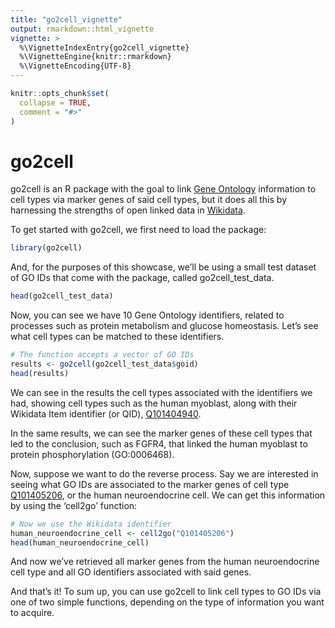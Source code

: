 ```yaml
---
title: "go2cell_vignette"
output: rmarkdown::html_vignette
vignette: >
  %\VignetteIndexEntry{go2cell_vignette}
  %\VignetteEngine{knitr::rmarkdown}
  %\VignetteEncoding{UTF-8}
---
```


```r
knitr::opts_chunk$set(
  collapse = TRUE,
  comment = "#>"
)
```

# go2cell

go2cell is an R package with the goal to link [Gene Ontology](http://geneontology.org/) information to cell types via marker genes of said cell types, but it does all this by harnessing the strengths of open linked data in [Wikidata](https://www.wikidata.org/wiki/Wikidata:Main_Page).

To get started with go2cell, we first need to load the package:

```r
library(go2cell)
```

And, for the purposes of this showcase, we'll be using a small test dataset of GO IDs that come with the package,
called go2cell_test_data.

```r
head(go2cell_test_data)
```

Now, you can see we have 10 Gene Ontology identifiers, related to processes such as protein metabolism and glucose homeostasis. Let's see what cell types can be matched to these identifiers.

```r
# The function accepts a vector of GO IDs
results <- go2cell(go2cell_test_data$goid)
head(results)
```

We can see in the results the cell types associated with the identifiers we had, showing cell types such as the human myoblast, along with their Wikidata Item identifier (or QID), [Q101404940](https://www.wikidata.org/wiki/Q101404940).

In the same results, we can see the marker genes of these cell types that led to the conclusion, such as FGFR4, that linked the human myoblast to protein phosphorylation (GO:0006468).

Now, suppose we want to do the reverse process. Say we are interested in seeing what GO IDs are associated to the marker genes of cell type [Q101405206](https://www.wikidata.org/wiki/Q101405206), or the human neuroendocrine cell. We can get this information by using the 'cell2go' function:

```r
# Now we use the Wikidata identifier
human_neuroendocrine_cell <- cell2go("Q101405206")
head(human_neuroendocrine_cell)
```

And now we've retrieved all marker genes from the human neuroendocrine cell type and all GO identifiers associated with said genes.

And that's it! To sum up, you can use go2cell to link cell types to GO IDs via one of two simple functions, depending on the type of information you want to acquire.

